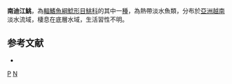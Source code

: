 {{Speciesbox 
| genus = Pareuchiloglanis
| species = namdeensis
| status = DD
| status_system = IUCN3.1
| authority = [[Nguyen|Nguyen]], 2005
| synonyms = 
}}
'''南迪江鮡'''，為[[輻鰭魚綱|輻鰭魚綱]][[鯰形目|鯰形目]][[鮡科|鮡科]]的其中一[[種|種]]，為熱帶淡水魚類，分布於[[亞洲|亞洲]][[越南|越南]]淡水流域，棲息在底層水域，生活習性不明。

==参考文献==
*{{FishBase_species|genus=Pareuchiloglanis|species=namdeensis|year=2015|month=3}}

{{Taxonbar}}

[[Category:2005年描述的鱼类|P]]
[[Category:鮡属|N]]